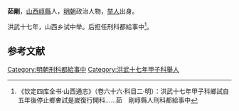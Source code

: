 '''茹剛'''，[[山西|山西]][[崞縣|崞縣]]人，[[明朝|明朝]]政治人物，[[举人|举人]]出身。

洪武十七年，山西乡试中举。后担任刑科都給事中<ref>《钦定四库全书·山西通志》（卷六十六·科目二·明）：洪武十七年甲子科鄉試自五年後停止鄉㑹試是嵗復行開科……茹　剛崞縣人刑科都給事中</ref>。

==参考文献==
{{reflist}}
{{明朝人物小作品}}
[[Category:明朝刑科都給事中|Category:明朝刑科都給事中]]
[[Category:洪武十七年甲子科舉人|Category:洪武十七年甲子科舉人]]